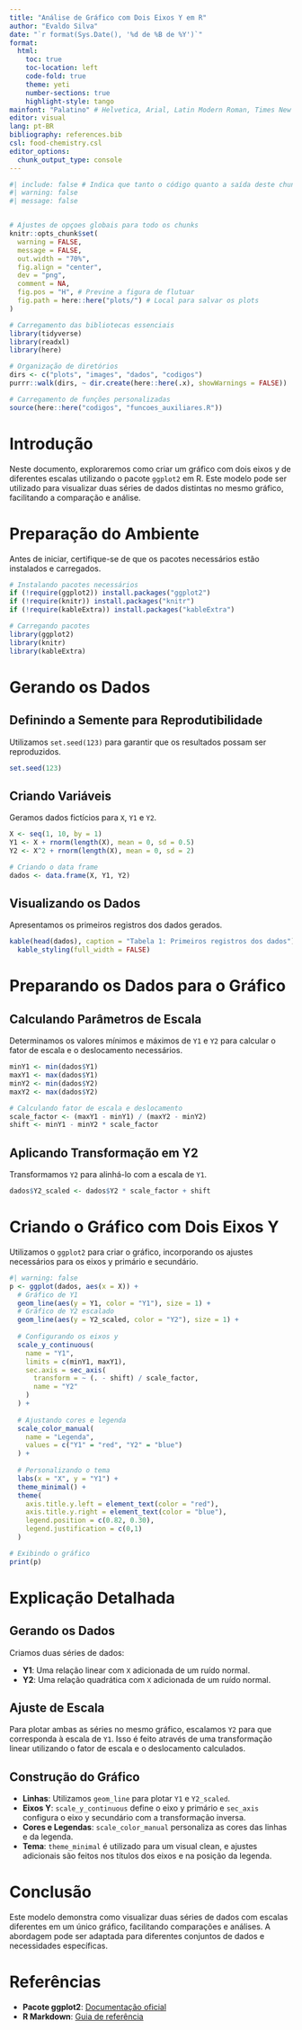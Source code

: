 ```yaml
---
title: "Análise de Gráfico com Dois Eixos Y em R"
author: "Evaldo Silva"
date: "`r format(Sys.Date(), '%d de %B de %Y')`"
format:
  html:
    toc: true
    toc-location: left
    code-fold: true
    theme: yeti
    number-sections: true
    highlight-style: tango
mainfont: "Palatino" # Helvetica, Arial, Latin Modern Roman, Times New Roman, Georgia, Cambria, Palatino, DejaVu Serif, Liberation Serif, CMU Serif,
editor: visual
lang: pt-BR
bibliography: references.bib
csl: food-chemistry.csl
editor_options:
  chunk_output_type: console
---
```


```r
#| include: false # Indica que tanto o código quanto a saída deste chunk não aparecerão
#| warning: false
#| message: false


# Ajustes de opçoes globais para todo os chunks
knitr::opts_chunk$set(
  warning = FALSE,
  message = FALSE,
  out.width = "70%",
  fig.align = "center",
  dev = "png",
  comment = NA,
  fig.pos = "H", # Previne a figura de flutuar
  fig.path = here::here("plots/") # Local para salvar os plots
)

# Carregamento das bibliotecas essenciais
library(tidyverse)
library(readxl)
library(here)

# Organização de diretórios
dirs <- c("plots", "images", "dados", "codigos")
purrr::walk(dirs, ~ dir.create(here::here(.x), showWarnings = FALSE))

# Carregamento de funções personalizadas
source(here::here("codigos", "funcoes_auxiliares.R"))
```

# Introdução

Neste documento, exploraremos como criar um gráfico com dois eixos y de diferentes escalas utilizando o pacote `ggplot2` em R. Este modelo pode ser utilizado para visualizar duas séries de dados distintas no mesmo gráfico, facilitando a comparação e análise.

# Preparação do Ambiente

Antes de iniciar, certifique-se de que os pacotes necessários estão instalados e carregados.

```r
# Instalando pacotes necessários
if (!require(ggplot2)) install.packages("ggplot2")
if (!require(knitr)) install.packages("knitr")
if (!require(kableExtra)) install.packages("kableExtra")

# Carregando pacotes
library(ggplot2)
library(knitr)
library(kableExtra)
```

# Gerando os Dados

## Definindo a Semente para Reprodutibilidade

Utilizamos `set.seed(123)` para garantir que os resultados possam ser reproduzidos.

```r
set.seed(123)
```

## Criando Variáveis

Geramos dados fictícios para `X`, `Y1` e `Y2`.

```r
X <- seq(1, 10, by = 1)
Y1 <- X + rnorm(length(X), mean = 0, sd = 0.5)
Y2 <- X^2 + rnorm(length(X), mean = 0, sd = 2)

# Criando o data frame
dados <- data.frame(X, Y1, Y2)
```

## Visualizando os Dados

Apresentamos os primeiros registros dos dados gerados.

```r
kable(head(dados), caption = "Tabela 1: Primeiros registros dos dados") %>%
  kable_styling(full_width = FALSE)
```

# Preparando os Dados para o Gráfico

## Calculando Parâmetros de Escala

Determinamos os valores mínimos e máximos de `Y1` e `Y2` para calcular o fator de escala e o deslocamento necessários.

```r
minY1 <- min(dados$Y1)
maxY1 <- max(dados$Y1)
minY2 <- min(dados$Y2)
maxY2 <- max(dados$Y2)

# Calculando fator de escala e deslocamento
scale_factor <- (maxY1 - minY1) / (maxY2 - minY2)
shift <- minY1 - minY2 * scale_factor
```

## Aplicando Transformação em Y2

Transformamos `Y2` para alinhá-lo com a escala de `Y1`.

```r
dados$Y2_scaled <- dados$Y2 * scale_factor + shift
```

# Criando o Gráfico com Dois Eixos Y

Utilizamos o `ggplot2` para criar o gráfico, incorporando os ajustes necessários para os eixos y primário e secundário.

```r
#| warning: false
p <- ggplot(dados, aes(x = X)) +
  # Gráfico de Y1
  geom_line(aes(y = Y1, color = "Y1"), size = 1) +
  # Gráfico de Y2 escalado
  geom_line(aes(y = Y2_scaled, color = "Y2"), size = 1) +
  
  # Configurando os eixos y
  scale_y_continuous(
    name = "Y1",
    limits = c(minY1, maxY1),
    sec.axis = sec_axis(
      transform = ~ (. - shift) / scale_factor,
      name = "Y2"
    )
  ) +
  
  # Ajustando cores e legenda
  scale_color_manual(
    name = "Legenda",
    values = c("Y1" = "red", "Y2" = "blue")
  ) +
  
  # Personalizando o tema
  labs(x = "X", y = "Y1") +
  theme_minimal() +
  theme(
    axis.title.y.left = element_text(color = "red"),
    axis.title.y.right = element_text(color = "blue"),
    legend.position = c(0.82, 0.30),
    legend.justification = c(0,1)
  )

# Exibindo o gráfico
print(p)
```

# Explicação Detalhada

## Gerando os Dados

Criamos duas séries de dados:

-   **Y1**: Uma relação linear com `X` adicionada de um ruído normal.
-   **Y2**: Uma relação quadrática com `X` adicionada de um ruído normal.

## Ajuste de Escala

Para plotar ambas as séries no mesmo gráfico, escalamos `Y2` para que corresponda à escala de `Y1`. Isso é feito através de uma transformação linear utilizando o fator de escala e o deslocamento calculados.

## Construção do Gráfico

-   **Linhas**: Utilizamos `geom_line` para plotar `Y1` e `Y2_scaled`.
-   **Eixos Y**: `scale_y_continuous` define o eixo y primário e `sec_axis` configura o eixo y secundário com a transformação inversa.
-   **Cores e Legendas**: `scale_color_manual` personaliza as cores das linhas e da legenda.
-   **Tema**: `theme_minimal` é utilizado para um visual clean, e ajustes adicionais são feitos nos títulos dos eixos e na posição da legenda.

# Conclusão

Este modelo demonstra como visualizar duas séries de dados com escalas diferentes em um único gráfico, facilitando comparações e análises. A abordagem pode ser adaptada para diferentes conjuntos de dados e necessidades específicas.

# Referências

-   **Pacote ggplot2**: [Documentação oficial](https://ggplot2.tidyverse.org/)
-   **R Markdown**: [Guia de referência](https://rmarkdown.rstudio.com/)
